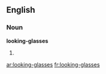 ==English==

===Noun===
'''looking-glasses'''

# {{plural of|[[looking-glass]]}}

[[ar:looking-glasses]]
[[fr:looking-glasses]]